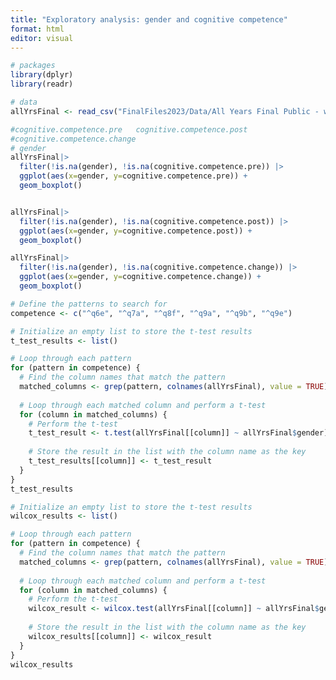 ```yaml
---
title: "Exploratory analysis: gender and cognitive competence"
format: html
editor: visual
---
```


```r
# packages
library(dplyr)
library(readr)
```

```r
# data
allYrsFinal <- read_csv("FinalFiles2023/Data/All Years Final Public - with Vars.csv")
```

```r
#cognitive.competence.pre	cognitive.competence.post
#cognitive.competence.change	
# gender
allYrsFinal|>
  filter(!is.na(gender), !is.na(cognitive.competence.pre)) |>
  ggplot(aes(x=gender, y=cognitive.competence.pre)) + 
  geom_boxplot()
```
```r

```

```r
allYrsFinal|>
  filter(!is.na(gender), !is.na(cognitive.competence.post)) |>
  ggplot(aes(x=gender, y=cognitive.competence.post)) + 
  geom_boxplot()
```


```r
allYrsFinal|>
  filter(!is.na(gender), !is.na(cognitive.competence.change)) |>
  ggplot(aes(x=gender, y=cognitive.competence.change)) + 
  geom_boxplot()
```
```r
# Define the patterns to search for
competence <- c("^q6e", "^q7a", "^q8f", "^q9a", "^q9b", "^q9e")

# Initialize an empty list to store the t-test results
t_test_results <- list()

# Loop through each pattern
for (pattern in competence) {
  # Find the column names that match the pattern
  matched_columns <- grep(pattern, colnames(allYrsFinal), value = TRUE)
  
  # Loop through each matched column and perform a t-test
  for (column in matched_columns) {
    # Perform the t-test
    t_test_result <- t.test(allYrsFinal[[column]] ~ allYrsFinal$gender)
    
    # Store the result in the list with the column name as the key
    t_test_results[[column]] <- t_test_result
  }
}
t_test_results

```

```r

# Initialize an empty list to store the t-test results
wilcox_results <- list()

# Loop through each pattern
for (pattern in competence) {
  # Find the column names that match the pattern
  matched_columns <- grep(pattern, colnames(allYrsFinal), value = TRUE)
  
  # Loop through each matched column and perform a t-test
  for (column in matched_columns) {
    # Perform the t-test
    wilcox_result <- wilcox.test(allYrsFinal[[column]] ~ allYrsFinal$gender)
    
    # Store the result in the list with the column name as the key
    wilcox_results[[column]] <- wilcox_result
  }
}
wilcox_results

```


